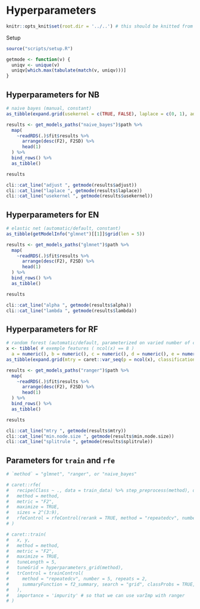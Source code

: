 # Hyperparameters

```r
knitr::opts_knit$set(root.dir = '../..') # this should be knitted from the repo root directory
```

Setup

```r

source("scripts/setup.R")

getmode <- function(v) {
  uniqv <- unique(v)
  uniqv[which.max(tabulate(match(v, uniqv)))]
}
```

## Hyperparameters for NB

```r
# naive bayes (manual, constant)
as_tibble(expand.grid(usekernel = c(TRUE, FALSE), laplace = c(0, 1), adjust = 1))
```


```r

results <- get_models_paths("naive_bayes")$path %>%
  map(
    ~readRDS(.)$fit$results %>%
      arrange(desc(F2), F2SD) %>%
      head(1)
  ) %>%
  bind_rows() %>%
  as_tibble()

results

```


```r

cli::cat_line("adjust ", getmode(results$adjust))
cli::cat_line("laplace ", getmode(results$laplace))
cli::cat_line("usekernel ", getmode(results$usekernel))

```


## Hyperparameters for EN

```r
# elastic net (automatic/default, constant)
as_tibble(getModelInfo("glmnet")[[1]]$grid(len = 5))
```


```r

results <- get_models_paths("glmnet")$path %>%
  map(
    ~readRDS(.)$fit$results %>%
      arrange(desc(F2), F2SD) %>%
      head(1)
  ) %>%
  bind_rows() %>%
  as_tibble()

results

```


```r

cli::cat_line("alpha ", getmode(results$alpha))
cli::cat_line("lambda ", getmode(results$lambda))

```

## Hyperparameters for RF

```r
# random forest (automatic/default, parameterized on varied number of colums)
x <- tibble( # exemple features ( ncol(x) == 8 )
  a = numeric(), b = numeric(), c = numeric(), d = numeric(), e = numeric(), f = numeric(), g = numeric(), h = numeric())
as_tibble(expand.grid(mtry = caret::var_seq(p = ncol(x), classification = TRUE, len = 5), min.node.size = 1, splitrule = c("gini", "extratrees")))
```


```r

results <- get_models_paths("ranger")$path %>%
  map(
    ~readRDS(.)$fit$results %>%
      arrange(desc(F2), F2SD) %>%
      head(1)
  ) %>%
  bind_rows() %>%
  as_tibble()

results

```


```r

cli::cat_line("mtry ", getmode(results$mtry))
cli::cat_line("min.node.size ", getmode(results$min.node.size))
cli::cat_line("splitrule ", getmode(results$splitrule))

```


## Parameters for `train` and `rfe`

```r
# `method` = "glmnet", "ranger", or "naive_bayes"

# caret::rfe(
#   recipe(Class ~ ., data = train_data) %>% step_preprocess(method), data = train_data,
#   method = method,
#   metric = "F2",
#   maximize = TRUE,
#   sizes = 2^(3:9),
#   rfeControl = rfeControl(rerank = TRUE, method = "repeatedcv", number = 10, repeats = 3)
# )

# caret::train(
#   x, y,
#   method = method,
#   metric = "F2",
#   maximize = TRUE,
#   tuneLength = 5,
#   tuneGrid = hyperparameters_grid(method),
#   trControl = trainControl(
#     method = "repeatedcv", number = 5, repeats = 2,
#     summaryFunction = f2_summary, search = "grid", classProbs = TRUE, trim = TRUE
#   ),
#   importance = 'impurity' # so that we can use varImp with ranger
# )
```
















